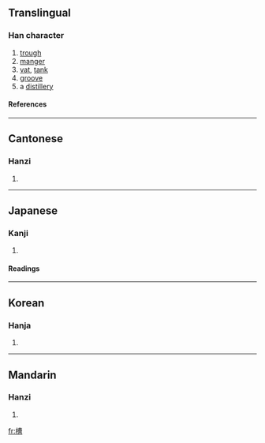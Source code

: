 ==Translingual==
===Han character===
{{Han char|rn=75|rad=木|as=11|sn=15|four=4596<sub>6</sub>|canj=木廿田日 (DTWA)}}
# [[trough]]
# [[manger]]
# [[vat]], [[tank]]
# [[groove]]
# a [[distillery]]
====References====
{{Han ref|kx=0548.140|dkj=15393|dj=0935.300|hdz=21275.120|uh=69FD|ud=27133|bh=BCD1|bd=48337}}

----
==Cantonese==
===Hanzi===
{{yue-hanzi|jyut=|y=chou4}}
# {{defn|Cantonese}}

----
==Japanese==
===Kanji===
{{ja-kanji|grade=c|rs=木11}}
# {{defn|Japanese}} 
====Readings====
{{ja-readings|on=[[そう]] (sō)|kun=[[かいばおけ]] (kaibaoke), [[おけ]] (oke)}}

----
==Korean==
===Hanja===
{{ko-hanja|hangeul=조|eumhun=|rv=jo|mr=cho|y=co}}
# {{defn|Korean}}

----
==Mandarin==
===Hanzi===
{{cmn-hanzi|pin=[[cáo]] ([[cao2]])|wg=ts'ao<sup>2</sup>}}
# {{defn|Mandarin}}

[[fr:槽]]